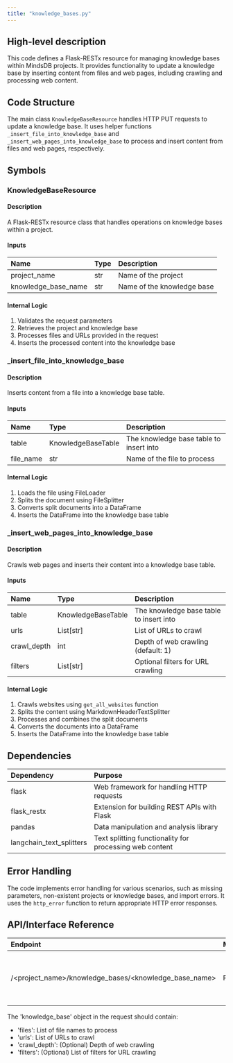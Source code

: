 ```yaml
---
title: "knowledge_bases.py"
---
```


## High-level description
This code defines a Flask-RESTx resource for managing knowledge bases within MindsDB projects. It provides functionality to update a knowledge base by inserting content from files and web pages, including crawling and processing web content.

## Code Structure
The main class `KnowledgeBaseResource` handles HTTP PUT requests to update a knowledge base. It uses helper functions `_insert_file_into_knowledge_base` and `_insert_web_pages_into_knowledge_base` to process and insert content from files and web pages, respectively.

## Symbols

### KnowledgeBaseResource
#### Description
A Flask-RESTx resource class that handles operations on knowledge bases within a project.

#### Inputs
| Name | Type | Description |
|:-----|:-----|:------------|
| project_name | str | Name of the project |
| knowledge_base_name | str | Name of the knowledge base |

#### Internal Logic
1. Validates the request parameters
2. Retrieves the project and knowledge base
3. Processes files and URLs provided in the request
4. Inserts the processed content into the knowledge base

### _insert_file_into_knowledge_base
#### Description
Inserts content from a file into a knowledge base table.

#### Inputs
| Name | Type | Description |
|:-----|:-----|:------------|
| table | KnowledgeBaseTable | The knowledge base table to insert into |
| file_name | str | Name of the file to process |

#### Internal Logic
1. Loads the file using FileLoader
2. Splits the document using FileSplitter
3. Converts split documents into a DataFrame
4. Inserts the DataFrame into the knowledge base table

### _insert_web_pages_into_knowledge_base
#### Description
Crawls web pages and inserts their content into a knowledge base table.

#### Inputs
| Name | Type | Description |
|:-----|:-----|:------------|
| table | KnowledgeBaseTable | The knowledge base table to insert into |
| urls | List[str] | List of URLs to crawl |
| crawl_depth | int | Depth of web crawling (default: 1) |
| filters | List[str] | Optional filters for URL crawling |

#### Internal Logic
1. Crawls websites using `get_all_websites` function
2. Splits the content using MarkdownHeaderTextSplitter
3. Processes and combines the split documents
4. Converts the documents into a DataFrame
5. Inserts the DataFrame into the knowledge base table

## Dependencies
| Dependency | Purpose |
|:-----------|:--------|
| flask | Web framework for handling HTTP requests |
| flask_restx | Extension for building REST APIs with Flask |
| pandas | Data manipulation and analysis library |
| langchain_text_splitters | Text splitting functionality for processing web content |

## Error Handling
The code implements error handling for various scenarios, such as missing parameters, non-existent projects or knowledge bases, and import errors. It uses the `http_error` function to return appropriate HTTP error responses.

## API/Interface Reference
| Endpoint | Method | Request | Response | Description |
|:---------|:-------|:--------|:---------|:------------|
| /&lt;project_name&gt;/knowledge_bases/&lt;knowledge_base_name&gt; | PUT | JSON body with 'knowledge_base' object | Empty response with 200 OK status | Updates a knowledge base with file and web content |

The 'knowledge_base' object in the request should contain:
- 'files': List of file names to process
- 'urls': List of URLs to crawl
- 'crawl_depth': (Optional) Depth of web crawling
- 'filters': (Optional) List of filters for URL crawling